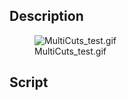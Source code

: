 <languages/>

{{Macro
|Name=Macro multiCuts
|Icon=multiCuts.png
|Description=This macro improves boolean cut hierarchy by automatic labeling and using copies for cut.
|Author=Dprojects
|Download=[https://wiki.freecad.org/images/0/02/MultiCuts.png ToolBar Icon]
|Date=2022-08-15
|Version=1.0
}}

==Description==

[[File:MultiCuts_test.gif]]

==Script==

{{MacroCode|code=

__Title__="multiCuts"
__Author__ = "Dprojects"
__Version__ = "1.0"
__Date__    = "2022-08-15"
__Comment__ = ""
__Web__ = "https://github.com/dprojects/Woodworking"
__Wiki__ = "https://wiki.freecad.org/Macro_multiCuts"
__Icon__  = "https://wiki.freecad.org/images/0/02/MultiCuts.png"
__IconW__  = "https://wiki.freecad.org/images/0/02/MultiCuts.png"
__Help__ = "select base object and next objects to cut the base"
__Status__ = "stable"
__Requires__ = "freecad 0.20.29177"
__Communication__ = "https://wiki.freecad.org/index.php?title=User:Dprojects"

# ####################################################################
#
# This macro allows to create multi bool cut operation at 
# selected objects. First selected object should be the base 
# element and all other selected will cut the base. The copies will 
# be created for cut, so the objects tree not change. Also there is 
# automatic labeling for better cut hierarchy look. This macro has 
# been created for special request 
# https://forum.freecad.org/viewtopic.php?f=31&t=70941 
# but is also available at Woodworking workbench.
#
# Certified platform:
# 
# OS: Ubuntu 22.04 LTS (XFCE/xubuntu)
# Word size of FreeCAD: 64-bit
# Version: 0.20.29177 (Git) AppImage
# Build type: Release
# Branch: (HEAD detached at 0.20)
# Hash: 68e337670e227889217652ddac593c93b5e8dc94
# Python 3.9.13, Qt 5.12.9, Coin 4.0.0, Vtk 9.1.0, OCC 7.5.3
# Locale: English/United States (en_US)
# Installed mods: 
#  * Woodworking 0.20.29177
#
# https://github.com/dprojects/Woodworking
#
# MIT License
# 
# Copyright (c) 2022 Darek L github.com/dprojects
# 
# Permission is hereby granted, free of charge, to any 
# person obtaining a copy of this software and associated 
# documentation files (the "Software"), to deal in the 
# Software without restriction, including without limitation 
# the rights to use, copy, modify, merge, publish, distribute, 
# sublicense, and/or sell copies of the Software, and to permit 
# persons to whom the Software is furnished to do so, subject 
# to the following conditions:
# 
# The above copyright notice and this permission notice shall 
# be included in all copies or substantial portions of the Software.
# 
# THE SOFTWARE IS PROVIDED "AS IS", WITHOUT WARRANTY OF ANY KIND, 
# EXPRESS OR IMPLIED, INCLUDING BUT NOT LIMITED TO THE WARRANTIES 
# OF MERCHANTABILITY, FITNESS FOR A PARTICULAR PURPOSE AND 
# NONINFRINGEMENT. IN NO EVENT SHALL THE AUTHORS OR COPYRIGHT 
# HOLDERS BE LIABLE FOR ANY CLAIM, DAMAGES OR OTHER LIABILITY, 
# WHETHER IN AN ACTION OF CONTRACT, TORT OR OTHERWISE, ARISING FROM, 
# OUT OF OR IN CONNECTION WITH THE SOFTWARE OR THE USE OR OTHER 
# DEALINGS IN THE SOFTWARE.
# 
# ####################################################################

import FreeCAD, FreeCADGui


def multiCuts(iObjects):

	cuts = []
	
	i = 0
	for o in iObjects:
		
		i = i + 1
		
		if i == 1:
			base = o
			baseName = str(base.Name)
			baseLabel = str(base.Label)
			continue

		copy = FreeCAD.ActiveDocument.copyObject(o)
		copy.Label = "copy, " + o.Label
		
		cutName = baseName + str(i-1)
		cut = FreeCAD.ActiveDocument.addObject("Part::Cut", cutName)
		cut.Base = base
		cut.Tool = copy
		cut.Label = "Cut " + str(i-1) + ", " + baseLabel
		
		FreeCAD.activeDocument().recompute()
		
		base = cut
		cuts.append(cut)
		
	cut.Label = "Cut, " + baseLabel

	return cuts

# ####################################################################
# main
# ####################################################################

multiCuts(FreeCADGui.Selection.getSelection())
FreeCADGui.Selection.clearSelection()

# ####################################################################

}}